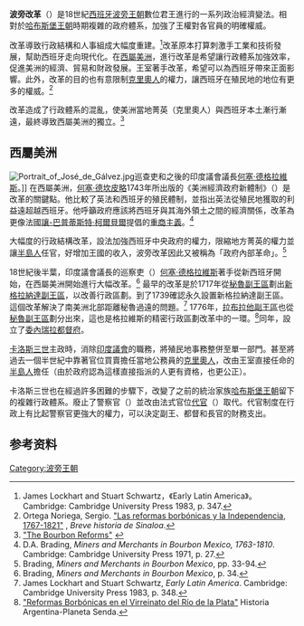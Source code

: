 {{See also|西班牙波旁王朝}}
{{Rough translation|time=2021-11-18T23:31:45+00:00}}
'''波旁改革'''（{{lang-es|Reformas Borbónicas}}）是18世紀[[西班牙|西班牙]][[波旁王朝|波旁王朝]]數位君王進行的一系列政治經濟變法。相對於[[西班牙哈布斯堡王朝|哈布斯堡王朝]]時期複雜的政府體系，加強了王權對各官員的明確權威。

改革導致行政結構和人事組成大幅度重建。<ref>James Lockhart and Stuart Schwartz，《Early Latin America》。Cambridge: Cambridge University Press 1983, p. 347.</ref>改革原本打算刺激手工業和技術發展，幫助西班牙走向現代化。在[[西屬美洲|西屬美洲]]，進行改革是希望讓行政體系加強效率，促進美洲的經濟、貿易和財政發展。王室著手改革，希望可以為西班牙帶來正面影響。此外，改革的目的也有意限制[[克里奧人|克里奧人]]的權力，讓西班牙在殖民地的地位有更多的權威。<ref>Ortega Noriega, Sergio. [http://omega.ilce.edu.mx:3000/sites/estados/libros/sinaloa/html/sec_55.html "Las reformas borbónicas y la Independencia, 1767-1821"] {{webarchive|url=https://web.archive.org/web/20051125052321/http://omega.ilce.edu.mx:3000/sites/estados/libros/sinaloa/html/sec_55.html |date=2005-11-25 }}, ''Breve historia de Sinaloa''.</ref>

改革造成了行政體系的混亂，使美洲當地菁英（克里奧人）與西班牙本土漸行漸遠，最終導致西屬美洲的獨立。<ref>[http://www3.gettysburg.edu/~tshannon/hist106web/site7/The%20Bourbon%20Reforms.htm "The Bourbon Reforms"] {{webarchive|url=https://web.archive.org/web/20151026033231/http://www3.gettysburg.edu/~tshannon/hist106web/site7/The%20Bourbon%20Reforms.htm |date=2015-10-26 }}</ref>

== 西屬美洲 ==
[[Image:Portrait_of_José_de_Gálvez.jpg|thumb]]巡查吏和之後的印度議會議長[[何塞·德格拉維斯|何塞·德格拉維斯]]。]]
在西屬美洲，[[何塞·德坎皮略|何塞·德坎皮略]]1743年所出版的《美洲經濟政府新體制》（{{lang-es|Nuevo Sistema de gobierno económico para la América}}）是改革的關鍵點。他比較了英法和西班牙的殖民體制，並指出英法從殖民地獲取的利益遠超越西班牙。他呼籲政府應該將西班牙與其海外領土之間的經濟關係，改革為更像法國[[讓-巴普蒂斯特·柯爾貝爾|讓-巴普蒂斯特·柯爾貝爾]]提倡的[[重商主義|重商主義]]。<ref>D.A. Brading, ''Miners and Merchants in Bourbon Mexico, 1763-1810''. Cambridge: Cambridge University Press 1971, p. 27.</ref>

大幅度的行政結構改革，設法加強西班牙中央政府的權力，限縮地方菁英的權力並讓[[半島人|半島人]]任官，好增加王國的收入，波旁改革因此又被稱為「政府內部革命」。<ref>Brading, ''Miners and Merchants in Bourbon Mexico'', pp. 33-94.</ref>

18世紀後半葉，印度議會議長的巡察吏（{{lang-es|Visita General}}）[[何塞·德格拉維斯|何塞·德格拉維斯]]著手從新西班牙開始，在西屬美洲開始進行大幅改革。<ref>Brading, ''Miners and Merchants in Bourbon Mexico'', p. 34.</ref> 最早的改革是於1717年從[[秘魯副王區|秘魯副王區]]劃出[[新格拉納達副王區|新格拉納達副王區]]，以改善行政區劃。到了1739確認永久設置新格拉納達副王區。這個改革解決了南美洲北部距離秘魯過遠的問題。<ref>James Lockhart and Stuart Schwartz, ''Early Latin America''. Cambridge: Cambridge University Press 1983, p. 348.</ref> 1776年，[[拉布拉他副王區|拉布拉他副王區]]也從[[秘魯副王區|秘魯副王區]]劃分出來，這也是格拉維斯的精密行政區劃改革中的一環。<ref>[http://www.portalplanetasedna.com.ar/capitulo_2.htm "Reformas Borbónicas en el Virreinato del Río de la Plata"] {{Wayback|url=http://www.portalplanetasedna.com.ar/capitulo_2.htm |date=20150108202443 }} Historia Argentina-Planeta Senda.</ref>同年，設立了[[委內瑞拉都督府|委內瑞拉都督府]]。

[[卡洛斯三世_(西班牙)|卡洛斯三世]]主政時，消除[[印度議會|印度議會]]的職務，將殖民地事務整併至單一部門。甚至將過去一個半世紀中靠著官位買賣擔任當地公務員的[[克里奧人|克里奧人]]，改由王室直接任命的[[半島人|半島人]]擔任（由於政府認為這樣直接指派的人更有資格，也更公正）。

卡洛斯三世也在經過許多困難的步驟下，改變了之前的統治家族[[西班牙哈布斯堡王朝|哈布斯堡王朝]]留下的複雜行政體系。廢止了警察官（{{lang-es|Corregidor}}）並改由法式官位[[代官|代官]]（{{lang-es|Intendente}}）取代。代官制度在行政上有比起警察官更強大的權力，可以決定副王、都督和長官的財務支出。

== 参考资料 ==
{{Reflist}}


[[Category:波旁王朝|Category:波旁王朝]]